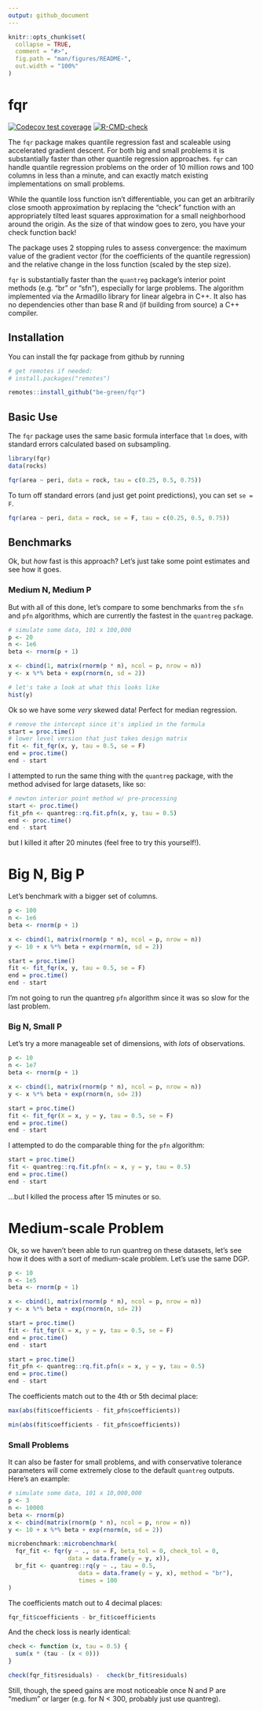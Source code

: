 ```yaml
---
output: github_document
---
```


```r
knitr::opts_chunk$set(
  collapse = TRUE,
  comment = "#>",
  fig.path = "man/figures/README-",
  out.width = "100%"
)
```

# fqr

<!-- badges: start -->
[![Codecov test coverage](https://codecov.io/gh/be-green/fqr/branch/main/graph/badge.svg)](https://codecov.io/gh/be-green/fqr?branch=main)
[![R-CMD-check](https://github.com/be-green/fqr/workflows/R-CMD-check/badge.svg)](https://github.com/be-green/fqr/actions)
<!-- badges: end -->

The `fqr` package makes quantile regression fast and scaleable using accelerated
gradient descent. For both big and small problems it is substantially faster than other quantile regression approaches. `fqr` can handle quantile regression problems on the order of 10 million rows and 100 columns in less than a minute, and can exactly match existing implementations on small problems.

While the quantile loss function isn't differentiable, you can get an arbitrarily close smooth approximation by replacing the "check" function with an appropriately tilted least squares approximation for a small neighborhood around the origin. As the size of that window goes to zero, you have your check function back!

The package uses 2 stopping rules to assess convergence: the maximum value of
the gradient vector (for the coefficients of the quantile regression) and the
relative change in the loss function (scaled by the step size).

`fqr` is substantially faster than the `quantreg` package's interior
point methods (e.g. "br" or "sfn"), especially for large problems. The algorithm implemented via the Armadillo library for linear algebra in C++. It also has no dependencies other than base R and (if building from source) a C++ compiler.

## Installation

You can install the fqr package from github by running

```r
# get remotes if needed:
# install.packages("remotes")

remotes::install_github("be-green/fqr")
```

## Basic Use

The `fqr` package uses the same basic formula interface that `lm` does, with
standard errors calculated based on subsampling.

```r
library(fqr)
data(rocks)

fqr(area ~ peri, data = rock, tau = c(0.25, 0.5, 0.75))
```

To turn off standard errors (and just get point predictions), you can set
`se = F`.

```r
fqr(area ~ peri, data = rock, se = F, tau = c(0.25, 0.5, 0.75))
```

## Benchmarks

Ok, but _how_ fast is this approach? Let's just take some point estimates and see
how it goes.

### Medium N, Medium P

 But with all of this done, let's compare to some benchmarks from the `sfn` and `pfn` algorithms, which are currently the fastest in the `quantreg` package.
 
```r
# simulate some data, 101 x 100,000
p <- 20
n <- 1e6
beta <- rnorm(p + 1)

x <- cbind(1, matrix(rnorm(p * n), ncol = p, nrow = n))
y <- x %*% beta + exp(rnorm(n, sd = 2))

# let's take a look at what this looks like
hist(y)
```

Ok so we have some _very_ skewed data! Perfect for median regression.

```r
# remove the intercept since it's implied in the formula
start = proc.time()
# lower level version that just takes design matrix
fit <- fit_fqr(x, y, tau = 0.5, se = F)
end = proc.time()
end - start
```
I attempted to run the same thing with the `quantreg` package, with the method advised for large datasets, like so: 
```r
# newton interior point method w/ pre-processing
start <- proc.time()
fit_pfn <- quantreg::rq.fit.pfn(x, y, tau = 0.5)
end <- proc.time()
end - start
```

but I killed it after 20 minutes (feel free to try this yourself!).

# Big N, Big P

Let's benchmark with a bigger set of columns.

```r
p <- 100
n <- 1e6
beta <- rnorm(p + 1)

x <- cbind(1, matrix(rnorm(p * n), ncol = p, nrow = n))
y <- 10 + x %*% beta + exp(rnorm(n, sd = 2))
```


```r
start = proc.time()
fit <- fit_fqr(x, y, tau = 0.5, se = F)
end = proc.time()
end - start
```

I'm not going to run the quantreg `pfn` algorithm since it was so slow for the last problem.

### Big N, Small P
Let's try a more manageable set of dimensions, with _lots_ of observations.

```r
p <- 10
n <- 1e7
beta <- rnorm(p + 1)

x <- cbind(1, matrix(rnorm(p * n), ncol = p, nrow = n))
y <- x %*% beta + exp(rnorm(n, sd= 2))

start = proc.time()
fit <- fit_fqr(X = x, y = y, tau = 0.5, se = F)
end = proc.time()
end - start
```
I attempted to do the comparable thing for the `pfn` algorithm:
```r
start = proc.time()
fit <- quantreg::rq.fit.pfn(x = x, y = y, tau = 0.5)
end = proc.time()
end - start
```
...but I killed the process after 15 minutes or so.


# Medium-scale Problem

Ok, so we haven't been able to run quantreg on these datasets, let's see how it does with a sort of medium-scale problem. Let's use the same DGP.

```r
p <- 10
n <- 1e5
beta <- rnorm(p + 1)

x <- cbind(1, matrix(rnorm(p * n), ncol = p, nrow = n))
y <- x %*% beta + exp(rnorm(n, sd= 2))

start = proc.time()
fit <- fit_fqr(X = x, y = y, tau = 0.5, se = F)
end = proc.time()
end - start
```

```r
start = proc.time()
fit_pfn <- quantreg::rq.fit.pfn(x = x, y = y, tau = 0.5)
end = proc.time()
end - start
```

The coefficients match out to the 4th or 5th decimal place:
```r
max(abs(fit$coefficients - fit_pfn$coefficients))
```

```r
min(abs(fit$coefficients - fit_pfn$coefficients))
```




### Small Problems

It can also be faster for small problems, and with conservative tolerance parameters will come extremely close to the default `quantreg` outputs. Here's an example: 

```r
# simulate some data, 101 x 10,000,000
p <- 3
n <- 10000
beta <- rnorm(p)
x <- cbind(matrix(rnorm(p * n), ncol = p, nrow = n))
y <- 10 + x %*% beta + exp(rnorm(n, sd = 2))

microbenchmark::microbenchmark(
  fqr_fit <- fqr(y ~ ., se = F, beta_tol = 0, check_tol = 0,
                 data = data.frame(y = y, x)),
  br_fit <- quantreg::rq(y ~ ., tau = 0.5, 
                    data = data.frame(y = y, x), method = "br"),
                    times = 100
)
```

The coefficients match out to 4 decimal places:

```r
fqr_fit$coefficients - br_fit$coefficients
```

And the check loss is nearly identical:

```r
check <- function (x, tau = 0.5) {
  sum(x * (tau - (x < 0)))
}

check(fqr_fit$residuals) -  check(br_fit$residuals)
```

Still, though, the speed gains are most noticeable once N and P are "medium" or larger (e.g. for N < 300, probably just use quantreg).
